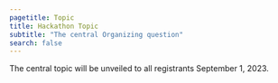 ```yaml
---
pagetitle: Topic
title: Hackathon Topic
subtitle: "The central Organizing question"
search: false
---
```



The central topic will be unveiled to all registrants September 1, 2023. 


